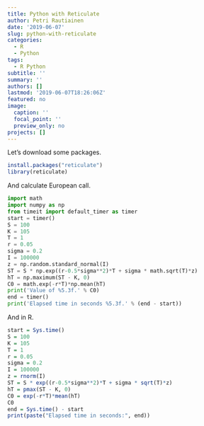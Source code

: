 ```yaml
---
title: Python with Reticulate
author: Petri Rautiainen
date: '2019-06-07'
slug: python-with-reticulate
categories:
  - R
  - Python
tags:
  - R Python
subtitle: ''
summary: ''
authors: []
lastmod: '2019-06-07T18:26:06Z'
featured: no
image:
  caption: ''
  focal_point: ''
  preview_only: no
projects: []
---
```


Let's download some packages.

```r
install.packages("reticulate")
library(reticulate)
```

And calculate European call. 
```python
import math
import numpy as np
from timeit import default_timer as timer
start = timer()
S = 100
K = 105 
T = 1 
r = 0.05
sigma = 0.2
I = 100000
z = np.random.standard_normal(I)
ST = S * np.exp((r-0.5*sigma**2)*T + sigma * math.sqrt(T)*z)
hT = np.maximum(ST - K, 0)
C0 = math.exp(-r*T)*np.mean(hT)
print('Value of %5.3f.' % C0)
end = timer()
print('Elapsed time in seconds %5.3f.' % (end - start))
```

And in R.

```r
start = Sys.time()
S = 100
K = 105 
T = 1 
r = 0.05
sigma = 0.2
I = 100000
z = rnorm(I)
ST = S * exp((r-0.5*sigma**2)*T + sigma * sqrt(T)*z)
hT = pmax(ST - K, 0)
C0 = exp(-r*T)*mean(hT)
C0
end = Sys.time() - start
print(paste("Elapsed time in seconds:", end))
```

